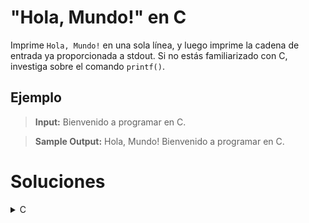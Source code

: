 # "Hola, Mundo!" en C

Imprime `Hola, Mundo!` en una sola línea, y luego imprime la cadena de entrada ya proporcionada a stdout. Si no estás familiarizado con C, investiga sobre el comando `printf()`.

## Ejemplo

> **Input:**
> Bienvenido a programar en C.

> **Sample Output:**
> Hola, Mundo!
> Bienvenido a programar en C.

# Soluciones

<details>
    <summary>C</summary>
```c
#include <stdio.h>

int main() {

    char s[100];
    scanf("%[^\n]%*c", &s);
  	
    printf("Hola, Mundo!\n");
    printf("%s", s);    
    
    return 0;
}
```

- `scanf("%[^\n]%*c", &s)` lee toda la línea hasta el salto de línea
- `%[^\n]` lee todo excepto el salto de línea
- `%*c` consume el salto de línea sin guardarlo
</details>